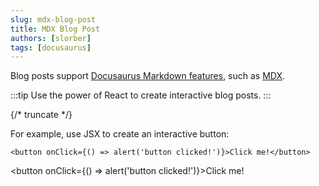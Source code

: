 ```yaml
---
slug: mdx-blog-post
title: MDX Blog Post
authors: [slorber]
tags: [docusaurus]
---
```


Blog posts support [Docusaurus Markdown features](https://docusaurus.io/docs/markdown-features), such as [MDX](https://mdxjs.com/).

:::tip
Use the power of React to create interactive blog posts.
:::

{/* truncate */}

For example, use JSX to create an interactive button:

```tsx
<button onClick={() => alert('button clicked!')}>Click me!</button>
```

<button onClick={() => alert('button clicked!')}>Click me!</button>
